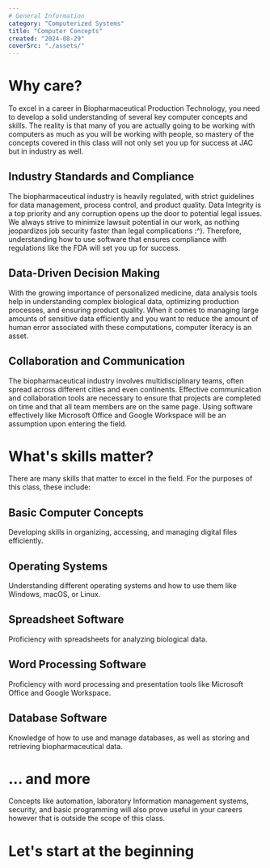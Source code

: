 ```yaml
---
# General Information
category: "Computerized Systems"
title: "Computer Concepts"
created: "2024-08-29"
coverSrc: "./assets/"
---
```


# Why care?

To excel in a career in Biopharmaceutical Production Technology, you need to develop a solid understanding of several key computer concepts and skills. The reality is that many of you are actually going to be working with computers as much as you will be working with people, so mastery of the concepts covered in this class will not only set you up for success at JAC but in industry as well.

## Industry Standards and Compliance

The biopharmaceutical industry is heavily regulated, with strict guidelines for data management, process control, and product quality. Data Integrity is a top priority and any corruption opens up the door to potential legal issues. We always strive to minimize lawsuit potential in our work, as nothing jeopardizes job security faster than legal complications :^). Therefore, understanding how to use software that ensures compliance with regulations like the FDA will set you up for success.

## Data-Driven Decision Making

With the growing importance of personalized medicine, data analysis tools help in understanding complex biological data, optimizing production processes, and ensuring product quality. When it comes to managing large amounts of sensitive data efficiently and you want to reduce the amount of human error associated with these computations, computer literacy is an asset.

## Collaboration and Communication

The biopharmaceutical industry involves multidisciplinary teams, often spread across different cities and even continents. Effective communication and collaboration tools are necessary to ensure that projects are completed on time and that all team members are on the same page. Using software effectively like Microsoft Office and Google Workspace will be an assumption upon entering the field.

# What's skills matter?

There are many skills that matter to excel in the field. For the purposes of this class, these include:

## Basic Computer Concepts

Developing skills in organizing, accessing, and managing digital files efficiently.

## Operating Systems

Understanding different operating systems and how to use them like Windows, macOS, or Linux.

## Spreadsheet Software

Proficiency with spreadsheets for analyzing biological data.

## Word Processing Software

Proficiency with word processing and presentation tools like Microsoft Office and Google Workspace.

## Database Software

Knowledge of how to use and manage databases, as well as storing and retrieving biopharmaceutical data.

# ... and more

Concepts like automation, laboratory Information management systems, security, and basic programming will also prove useful in your careers however that is outside the scope of this class.

# Let's start at the beginning
